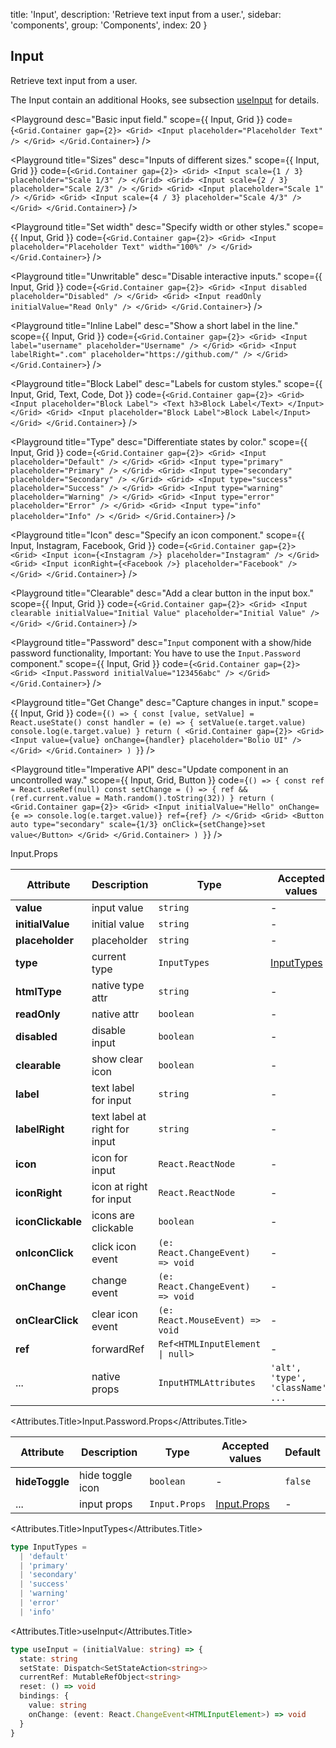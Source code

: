 
  title: 'Input',
  description: 'Retrieve text input from a user.',
  sidebar: 'components',
  group: 'Components',
  index: 20
}

## Input

Retrieve text input from a user.

The Input contain an additional Hooks, see subsection [useInput](/docs/hooks/use-input) for details.

<Playground
  desc="Basic input field."
  scope={{ Input, Grid }}
  code={`
<Grid.Container gap={2}>
  <Grid>
    <Input placeholder="Placeholder Text" />
  </Grid>
</Grid.Container>
`}
/>

<Playground
  title="Sizes"
  desc="Inputs of different sizes."
  scope={{ Input, Grid }}
  code={`
<Grid.Container gap={2}>
  <Grid>
    <Input scale={1 / 3} placeholder="Scale 1/3" />
  </Grid>
  <Grid>
    <Input scale={2 / 3} placeholder="Scale 2/3" />
  </Grid>
  <Grid>
    <Input placeholder="Scale 1" />
  </Grid>
  <Grid>
    <Input scale={4 / 3} placeholder="Scale 4/3" />
  </Grid>
</Grid.Container>
`}
/>

<Playground
  title="Set width"
  desc="Specify width or other styles."
  scope={{ Input, Grid }}
  code={`
<Grid.Container gap={2}>
  <Grid>
    <Input placeholder="Placeholder Text" width="100%" />
  </Grid>
</Grid.Container>
`}
/>

<Playground
  title="Unwritable"
  desc="Disable interactive inputs."
  scope={{ Input, Grid }}
  code={`
<Grid.Container gap={2}>
  <Grid>
    <Input disabled placeholder="Disabled" />
  </Grid>
  <Grid>
    <Input readOnly initialValue="Read Only" />
  </Grid>
</Grid.Container>
`}
/>

<Playground
  title="Inline Label"
  desc="Show a short label in the line."
  scope={{ Input, Grid }}
  code={`
<Grid.Container gap={2}>
  <Grid>
    <Input label="username" placeholder="Username" />
  </Grid>
  <Grid>
    <Input labelRight=".com" placeholder="https://github.com/" />
  </Grid>
</Grid.Container>
`}
/>

<Playground
  title="Block Label"
  desc="Labels for custom styles."
  scope={{ Input, Grid, Text, Code, Dot }}
  code={`
<Grid.Container gap={2}>
  <Grid>
    <Input placeholder="Block Label">
      <Text h3>Block Label</Text>
    </Input>
  </Grid>
  <Grid>
    <Input placeholder="Block Label">Block Label</Input>
  </Grid>
</Grid.Container>
`}
/>

<Playground
  title="Type"
  desc="Differentiate states by color."
  scope={{ Input, Grid }}
  code={`
<Grid.Container gap={2}>
  <Grid>
    <Input placeholder="Default" />
  </Grid>
  <Grid>
    <Input type="primary" placeholder="Primary" />
  </Grid>
  <Grid>
    <Input type="secondary" placeholder="Secondary" />
  </Grid>
  <Grid>
    <Input type="success" placeholder="Success" />
  </Grid>
  <Grid>
    <Input type="warning" placeholder="Warning" />
  </Grid>
  <Grid>
    <Input type="error" placeholder="Error" />
  </Grid>
  <Grid>
    <Input type="info" placeholder="Info" />
  </Grid>
</Grid.Container>
`}
/>

<Playground
  title="Icon"
  desc="Specify an icon component."
  scope={{ Input, Instagram, Facebook, Grid }}
  code={`
<Grid.Container gap={2}>
  <Grid>
    <Input icon={<Instagram />} placeholder="Instagram" />
  </Grid>
  <Grid>
    <Input iconRight={<Facebook />} placeholder="Facebook" />
  </Grid>
</Grid.Container>
`}
/>

<Playground
  title="Clearable"
  desc="Add a clear button in the input box."
  scope={{ Input, Grid }}
  code={`
<Grid.Container gap={2}>
  <Grid>
    <Input
      clearable
      initialValue="Initial Value"
      placeholder="Initial Value"
    />
  </Grid>
</Grid.Container>
`}
/>

<Playground
  title="Password"
  desc="`Input` component with a show/hide password functionality, Important: You have to use the `Input.Password` component."
  scope={{ Input, Grid }}
  code={`
<Grid.Container gap={2}>
  <Grid>
    <Input.Password initialValue="123456abc" />
  </Grid>
</Grid.Container>
`}
/>

<Playground
  title="Get Change"
  desc="Capture changes in input."
  scope={{ Input, Grid }}
  code={`
() => {
  const [value, setValue] = React.useState()
  const handler = (e) => {
    setValue(e.target.value)
    console.log(e.target.value)
  }
  return (
    <Grid.Container gap={2}>
      <Grid>
        <Input value={value} onChange={handler} placeholder="Bolio UI" />
      </Grid>
    </Grid.Container>
  )
}
`}
/>

<Playground
  title="Imperative API"
  desc="Update component in an uncontrolled way."
  scope={{ Input, Grid, Button }}
  code={`
() => {
  const ref = React.useRef(null)
  const setChange = () => {
    ref && (ref.current.value = Math.random().toString(32))
  }
  return (
    <Grid.Container gap={2}>
      <Grid>
        <Input initialValue="Hello" onChange={e => console.log(e.target.value)} ref={ref} />
      </Grid>
      <Grid>
        <Button auto type="secondary" scale={1/3} onClick={setChange}>set value</Button>
      </Grid>
    </Grid.Container>
  )
}
`}
/>

<Attributes edit="/pages/docs/components/input.mdx">
<Attributes.Title>Input.Props</Attributes.Title>

| Attribute         | Description                   | Type                                           | Accepted values                   | Default   |
| ----------------- | ----------------------------- | ---------------------------------------------- | --------------------------------- | --------- |
| **value**         | input value                   | `string`                                       | -                                 | -         |
| **initialValue**  | initial value                 | `string`                                       | -                                 | -         |
| **placeholder**   | placeholder                   | `string`                                       | -                                 | -         |
| **type**          | current type                  | `InputTypes`                                   | [InputTypes](#inputtypes)         | `default` |
| **htmlType**      | native type attr              | `string`                                       | -                                 | `text`    |
| **readOnly**      | native attr                   | `boolean`                                      | -                                 | `false`   |
| **disabled**      | disable input                 | `boolean`                                      | -                                 | `false`   |
| **clearable**     | show clear icon               | `boolean`                                      | -                                 | `false`   |
| **label**         | text label for input          | `string`                                       | -                                 | -         |
| **labelRight**    | text label at right for input | `string`                                       | -                                 | -         |
| **icon**          | icon for input                | `React.ReactNode`                              | -                                 | -         |
| **iconRight**     | icon at right for input       | `React.ReactNode`                              | -                                 | -         |
| **iconClickable** | icons are clickable           | `boolean`                                      | -                                 | `false`   |
| **onIconClick**   | click icon event              | `(e: React.ChangeEvent) => void`               | -                                 | -         |
| **onChange**      | change event                  | `(e: React.ChangeEvent) => void`               | -                                 | -         |
| **onClearClick**  | clear icon event              | `(e: React.MouseEvent) => void`                | -                                 | -         |
| **ref**           | forwardRef                    | <Code>Ref<HTMLInputElement &#124; null></Code> | -                                 | -         |
| ...               | native props                  | `InputHTMLAttributes`                          | `'alt', 'type', 'className', ...` | -         |

<Attributes.Title>Input.Password.Props</Attributes.Title>

| Attribute      | Description      | Type          | Accepted values             | Default |
| -------------- | ---------------- | ------------- | --------------------------- | ------- |
| **hideToggle** | hide toggle icon | `boolean`     | -                           | `false` |
| ...            | input props      | `Input.Props` | [Input.Props](#input.props) | -       |

<Attributes.Title>InputTypes</Attributes.Title>

```ts
type InputTypes =
  | 'default'
  | 'primary'
  | 'secondary'
  | 'success'
  | 'warning'
  | 'error'
  | 'info'
```

<Attributes.Title>useInput</Attributes.Title>

```ts
type useInput = (initialValue: string) => {
  state: string
  setState: Dispatch<SetStateAction<string>>
  currentRef: MutableRefObject<string>
  reset: () => void
  bindings: {
    value: string
    onChange: (event: React.ChangeEvent<HTMLInputElement>) => void
  }
}
```

</Attributes>

